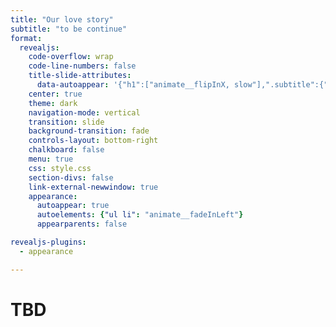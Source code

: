 ```yaml
---
title: "Our love story"
subtitle: "to be continue"
format:
  revealjs:
    code-overflow: wrap
    code-line-numbers: false
    title-slide-attributes:
      data-autoappear: '{"h1":["animate__flipInX, slow"],".subtitle":{"animation":"animate__fadeInDown", "speed":"faster", "split":"letters", "delay":"40", "container-delay":"1000"}}'
    center: true
    theme: dark
    navigation-mode: vertical
    transition: slide
    background-transition: fade
    controls-layout: bottom-right
    chalkboard: false
    menu: true
    css: style.css
    section-divs: false
    link-external-newwindow: true
    appearance:
      autoappear: true
      autoelements: {"ul li": "animate__fadeInLeft"}
      appearparents: false

revealjs-plugins:
  - appearance

---
```


# TBD

